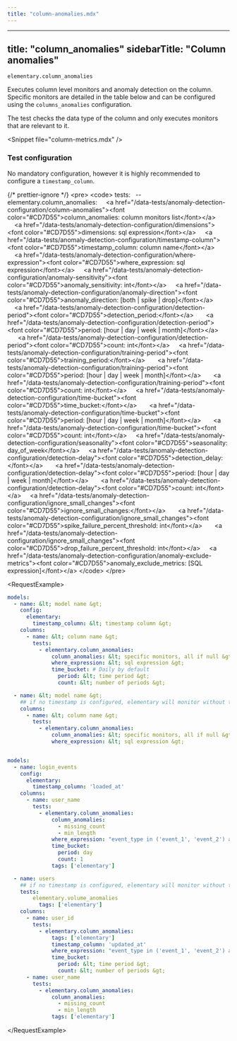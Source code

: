 ```yaml
---
title: "column-anomalies.mdx"
---
```


---
title: "column_anomalies"
sidebarTitle: "Column anomalies"
---

`elementary.column_anomalies`

Executes column level monitors and anomaly detection on the column.
Specific monitors are detailed in the table below and can be configured using the `columns_anomalies` configuration.

The test checks the data type of the column and only executes monitors that are relevant to it.

&lt;Snippet file="column-metrics.mdx" /&gt;

### Test configuration

No mandatory configuration, however it is highly recommended to configure a `timestamp_column`.

{/* prettier-ignore */}
&lt;pre&gt;
 &lt;code&gt;
  tests:
    &nbsp;&nbsp;-- elementary.column_anomalies:
      &nbsp;&nbsp;&nbsp;&nbsp;&lt;a href="/data-tests/anomaly-detection-configuration/column-anomalies"&gt;&lt;font color="#CD7D55"&gt;column_anomalies: column monitors list&lt;/font&gt;&lt;/a&gt;
      &nbsp;&nbsp;&nbsp;&nbsp;&lt;a href="/data-tests/anomaly-detection-configuration/dimensions"&gt;&lt;font color="#CD7D55"&gt;dimensions: sql expression&lt;/font&gt;&lt;/a&gt;
      &nbsp;&nbsp;&nbsp;&nbsp;&lt;a href="/data-tests/anomaly-detection-configuration/timestamp-column"&gt;&lt;font color="#CD7D55"&gt;timestamp_column: column name&lt;/font&gt;&lt;/a&gt;
      &nbsp;&nbsp;&nbsp;&nbsp;&lt;a href="/data-tests/anomaly-detection-configuration/where-expression"&gt;&lt;font color="#CD7D55"&gt;where_expression: sql expression&lt;/font&gt;&lt;/a&gt;
      &nbsp;&nbsp;&nbsp;&nbsp;&lt;a href="/data-tests/anomaly-detection-configuration/anomaly-sensitivity"&gt;&lt;font color="#CD7D55"&gt;anomaly_sensitivity: int&lt;/font&gt;&lt;/a&gt;
      &nbsp;&nbsp;&nbsp;&nbsp;&lt;a href="/data-tests/anomaly-detection-configuration/anomaly-direction"&gt;&lt;font color="#CD7D55"&gt;anomaly_direction: [both | spike | drop]&lt;/font&gt;&lt;/a&gt;
      &nbsp;&nbsp;&nbsp;&nbsp;&lt;a href="/data-tests/anomaly-detection-configuration/detection-period"&gt;&lt;font color="#CD7D55"&gt;detection_period:&lt;/font&gt;&lt;/a&gt;
      &nbsp;&nbsp;&nbsp;&nbsp;&nbsp;&nbsp;&lt;a href="/data-tests/anomaly-detection-configuration/detection-period"&gt;&lt;font color="#CD7D55"&gt;period: [hour | day | week | month]&lt;/font&gt;&lt;/a&gt;
      &nbsp;&nbsp;&nbsp;&nbsp;&nbsp;&nbsp;&lt;a href="/data-tests/anomaly-detection-configuration/detection-period"&gt;&lt;font color="#CD7D55"&gt;count: int&lt;/font&gt;&lt;/a&gt;
      &nbsp;&nbsp;&nbsp;&nbsp;&lt;a href="/data-tests/anomaly-detection-configuration/training-period"&gt;&lt;font color="#CD7D55"&gt;training_period:&lt;/font&gt;&lt;/a&gt;
      &nbsp;&nbsp;&nbsp;&nbsp;&nbsp;&nbsp;&lt;a href="/data-tests/anomaly-detection-configuration/training-period"&gt;&lt;font color="#CD7D55"&gt;period: [hour | day | week | month]&lt;/font&gt;&lt;/a&gt;
      &nbsp;&nbsp;&nbsp;&nbsp;&nbsp;&nbsp;&lt;a href="/data-tests/anomaly-detection-configuration/training-period"&gt;&lt;font color="#CD7D55"&gt;count: int&lt;/font&gt;&lt;/a&gt;
      &nbsp;&nbsp;&nbsp;&nbsp;&lt;a href="/data-tests/anomaly-detection-configuration/time-bucket"&gt;&lt;font color="#CD7D55"&gt;time_bucket:&lt;/font&gt;&lt;/a&gt;
      &nbsp;&nbsp;&nbsp;&nbsp;&nbsp;&nbsp;&lt;a href="/data-tests/anomaly-detection-configuration/time-bucket"&gt;&lt;font color="#CD7D55"&gt;period: [hour | day | week | month]&lt;/font&gt;&lt;/a&gt;
      &nbsp;&nbsp;&nbsp;&nbsp;&nbsp;&nbsp;&lt;a href="/data-tests/anomaly-detection-configuration/time-bucket"&gt;&lt;font color="#CD7D55"&gt;count: int&lt;/font&gt;&lt;/a&gt;
      &nbsp;&nbsp;&nbsp;&nbsp;&lt;a href="/data-tests/anomaly-detection-configuration/seasonality"&gt;&lt;font color="#CD7D55"&gt;seasonality: day_of_week&lt;/font&gt;&lt;/a&gt;
      &nbsp;&nbsp;&nbsp;&nbsp;&lt;a href="/data-tests/anomaly-detection-configuration/detection-delay"&gt;&lt;font color="#CD7D55"&gt;detection_delay:&lt;/font&gt;&lt;/a&gt;
      &nbsp;&nbsp;&nbsp;&nbsp;&nbsp;&nbsp;&lt;a href="/data-tests/anomaly-detection-configuration/detection-delay"&gt;&lt;font color="#CD7D55"&gt;period: [hour | day | week | month]&lt;/font&gt;&lt;/a&gt;
      &nbsp;&nbsp;&nbsp;&nbsp;&nbsp;&nbsp;&lt;a href="/data-tests/anomaly-detection-configuration/detection-delay"&gt;&lt;font color="#CD7D55"&gt;count: int&lt;/font&gt;&lt;/a&gt;
      &nbsp;&nbsp;&nbsp;&nbsp;&lt;a href="/data-tests/anomaly-detection-configuration/ignore_small_changes"&gt;&lt;font color="#CD7D55"&gt;ignore_small_changes:&lt;/font&gt;&lt;/a&gt;
      &nbsp;&nbsp;&nbsp;&nbsp;&nbsp;&nbsp;&lt;a href="/data-tests/anomaly-detection-configuration/ignore_small_changes"&gt;&lt;font color="#CD7D55"&gt;spike_failure_percent_threshold: int&lt;/font&gt;&lt;/a&gt;
      &nbsp;&nbsp;&nbsp;&nbsp;&nbsp;&nbsp;&lt;a href="/data-tests/anomaly-detection-configuration/ignore_small_changes"&gt;&lt;font color="#CD7D55"&gt;drop_failure_percent_threshold: int&lt;/font&gt;&lt;/a&gt;
      &nbsp;&nbsp;&nbsp;&nbsp;&lt;a href="/data-tests/anomaly-detection-configuration/anomaly-exclude-metrics"&gt;&lt;font color="#CD7D55"&gt;anomaly_exclude_metrics: [SQL expression]&lt;/font&gt;&lt;/a&gt;
 &lt;/code&gt;
&lt;/pre&gt;

&lt;RequestExample&gt;

```yml Models
models:
  - name: &lt; model name &gt;
    config:
      elementary:
        timestamp_column: &lt; timestamp column &gt;
    columns:
      - name: &lt; column name &gt;
        tests:
          - elementary.column_anomalies:
              column_anomalies: &lt; specific monitors, all if null &gt;
              where_expression: &lt; sql expression &gt;
              time_bucket: # Daily by default
                period: &lt; time period &gt;
                count: &lt; number of periods &gt;

  - name: &lt; model name &gt;
    ## if no timestamp is configured, elementary will monitor without time filtering
    columns:
      - name: &lt; column name &gt;
        tests:
          - elementary.column_anomalies:
              column_anomalies: &lt; specific monitors, all if null &gt;
              where_expression: &lt; sql expression &gt;
```

```yml Models example

models:
  - name: login_events
    config:
      elementary:
        timestamp_column: 'loaded_at'
    columns:
      - name: user_name
        tests:
          - elementary.column_anomalies:
              column_anomalies:
                - missing_count
                - min_length
              where_expression: "event_type in ('event_1', 'event_2') and country_name != 'unwanted country'"
              time_bucket:
                period: day
                count: 1
              tags: ['elementary']

  - name: users
    ## if no timestamp is configured, elementary will monitor without time filtering
    tests:
        elementary.volume_anomalies
          tags: ['elementary']
    columns:
      - name: user_id
        tests:
          - elementary.column_anomalies:
              tags: ['elementary']
              timestamp_column: 'updated_at'
              where_expression: "event_type in ('event_1', 'event_2') and country_name != 'unwanted country'"
              time_bucket:
                period: &lt; time period &gt;
                count: &lt; number of periods &gt;
      - name: user_name
        tests:
          - elementary.column_anomalies:
              column_anomalies:
                - missing_count
                - min_length
              tags: ['elementary']
```

&lt;/RequestExample&gt;
